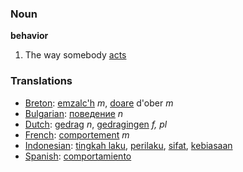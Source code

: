 === Noun ===
'''behavior'''

#The way somebody [[act]]s

=== Translations ===
*[[Breton]]: [[emzalc'h]] ''m'', [[doare]] d'ober ''m''
*[[Bulgarian]]: [[поведение]] ''n''
*[[Dutch]]: [[gedrag]] ''n'', [[gedragingen]] ''f, pl''
*[[French]]: [[comportement]] ''m''
*[[Indonesian]]: [[tingkah laku]], [[perilaku]], [[sifat]], [[biasa|kebiasaan]]
*[[Spanish]]: [[comportamiento]]